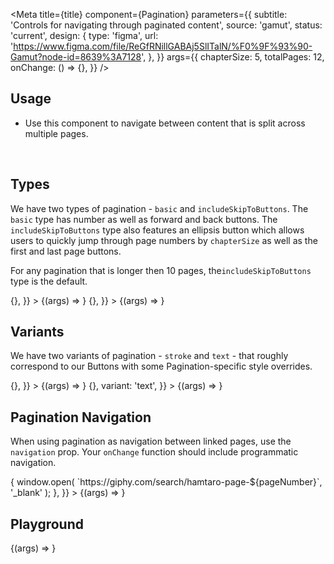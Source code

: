
<Meta
  title={title}
  component={Pagination}
  parameters={{
    subtitle: 'Controls for navigating through paginated content',
    source: 'gamut',
    status: 'current',
    design: {
      type: 'figma',
      url:
        'https://www.figma.com/file/ReGfRNillGABAj5SlITalN/%F0%9F%93%90-Gamut?node-id=8639%3A7128',
    },
  }}
  args={{
    chapterSize: 5,
    totalPages: 12,
    onChange: () => {},
  }}
/>

## Usage

- Use this component to navigate between content that is split across multiple pages.

<br />

## Types

We have two types of pagination - `basic` and `includeSkipToButtons`. The `basic` type has number as well as forward and back buttons. The `includeSkipToButtons` type also features an ellipsis button which allows users to quickly jump through page numbers by `chapterSize` as well as the first and last page buttons.

For any pagination that is longer then 10 pages, the`includeSkipToButtons` type is the default.

<Canvas>
  <Story
    name="Basic"
    args={{
      chapterSize: 5,
      totalPages: 8,
      onChange: () => {},
    }}
  >
    {(args) => <Pagination {...args} />}
  </Story>
  <Story
    name="includeSkipToButtons"
    args={{
      chapterSize: 5,
      totalPages: 20,
      onChange: () => {},
    }}
  >
    {(args) => <Pagination {...args} />}
  </Story>
</Canvas>

<br />

## Variants

We have two variants of pagination - `stroke` and `text` - that roughly correspond to our <LinkTo kind="Atoms/Button">Buttons</LinkTo> with some Pagination-specific style overrides.

<Canvas>
  <Story
    name="Stroke"
    args={{
      chapterSize: 5,
      totalPages: 18,
      onChange: () => {},
    }}
  >
    {(args) => <Pagination {...args} />}
  </Story>
  <Story
    name="Text"
    args={{
      chapterSize: 5,
      totalPages: 20,
      onChange: () => {},
      variant: 'text',
    }}
  >
    {(args) => <Pagination {...args} />}
  </Story>
</Canvas>

<br />

## Pagination Navigation

When using pagination as navigation between linked pages, use the `navigation` prop. Your `onChange` function should include programmatic navigation.

<Canvas>
  <Story
    name="As Navigation"
    args={{
      chapterSize: 5,
      totalPages: 27,
      type: 'ellipsis',
      navigation: true,
      onChange: (pageNumber) => {
        window.open(
          `https://giphy.com/search/hamtaro-page-${pageNumber}`,
          '_blank'
        );
      },
    }}
  >
    {(args) => <Pagination {...args} />}
  </Story>
</Canvas>

<br />

## Playground

<Canvas>
  <Story name="Pagination">{(args) => <Pagination {...args} />}</Story>
</Canvas>

<PropsTable story="Pagination" />
